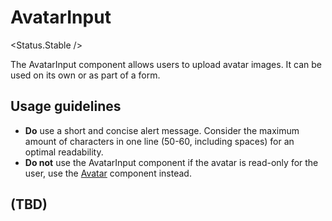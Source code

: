 
# AvatarInput

<Status.Stable />

The AvatarInput component allows users to upload avatar images. It can be used on its own or as part of a form.

<Story id="components-avatarinput--base" />

<Props />

## Usage guidelines

- **Do** use a short and concise alert message. Consider the maximum amount of characters in one line (50-60, including spaces) for an optimal readability.
- **Do not** use the AvatarInput component if the avatar is read-only for the user, use the [Avatar](Components/Avatar) component instead.

## (TBD)
